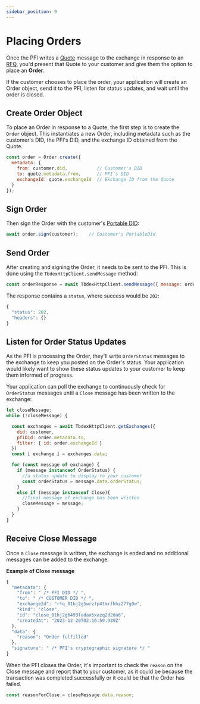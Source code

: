 ```yaml
---
sidebar_position: 9
---
```


# Placing Orders

Once the PFI writes a [Quote](/docs/tbdex/wallet/receive-quote) message to the exchange in response to an [RFQ](/docs/tbdex/wallet/send-rfq), you'd present that Quote to your customer and give them the option to place an **Order**.

If the customer chooses to place the order, your application will create an Order object, send it to the PFI, listen for status updates, and wait until the order is closed.


## Create Order Object
To place an Order in response to a Quote, the first step is to create the `Order` object. 
This instantiates a new Order, including metadata such as the customer's DID, the PFI's DID, and the exchange ID obtained from the Quote.

```js
const order = Order.create({
  metadata: {
    from: customer.did,           // Customer's DID
    to: quote.metadata.from,      // PFI's DID
    exchangeId: quote.exchangeId  // Exchange ID from the Quote
  }
});
```

## Sign Order

Then sign the Order with the customer's [Portable DID](/docs/web5/build/decentralized-identifiers/how-to-create-did#portable-did):

```js
await order.sign(customer);    // Customer's PortableDid
```

## Send Order
After creating and signing the Order, it needs to be sent to the PFI. This is done using the `TbdexHttpClient.sendMessage` method:

```js
const orderResponse = await TbdexHttpClient.sendMessage({ message: order });
```

The response contains a `status`, where success would be `202`:

```js
{
  "status": 202,
  "headers": {}
}
```

## Listen for Order Status Updates
As the PFI is processing the Order, they'll write `OrderStatus` messages to the exchange to keep you posted on the Order's status.
Your application would likely want to show these status updates to your customer to keep them informed of progress.

Your application can poll the exchange to continuously check for `OrderStatus` messages until a `Close` message has been written to the exchange:

```js
let closeMessage;
while (!closeMessage) {

  const exchanges = await TbdexHttpClient.getExchanges({
    did: customer,
    pfiDid: order.metadata.to,
    filter: { id: order.exchangeId }
  })
  const [ exchange ] = exchanges.data;

  for (const message of exchange) {
    if (message instanceof OrderStatus) {
      //a status update to display to your customer
      const orderStatus = message.data.orderStatus;
    }
    else if (message instanceof Close){
      //final message of exchange has been written
      closeMessage = message;
    }
  }
}
```

## Receive Close Message

Once a `Close` message is written, the exchange is ended and no additional messages can be added to the exchange.

**Example of Close message**

```js
{
  "metadata": {
    "from": " /* PFI DID */ ",
    "to": " /* CUSTOMER DID */ ",
    "exchangeId": "rfq_01hj2g5wrzfp4tmrfkhz277g9w",
    "kind": "close",
    "id": "close_01hj2g6493fadax5xazq2d2da6",
    "createdAt": "2023-12-20T02:16:59.939Z"
  },
  "data": {
    "reason": "Order fulfilled"
  },
  "signature": " /* PFI's cryptographic signature */ "
}
```

When the PFI closes the Order, it's important to check the `reason` on the Close message and report that to your customer, as it could be because the transaction was completed successfully or it could be that the Order has failed.

```js
const reasonForClose = closeMessage.data.reason;
```
